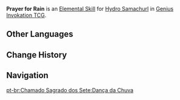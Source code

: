 {{Genius Invokation TCG Skill Infobox
|image      = Prayer for Rain Character Card Skill.png
|type       = Elemental Skill
|character  = Hydro Samachurl
|element    = Hydro
|matching   = 3
|effect     = Deals 1 {{Color|Hydro DMG}}, summons 1 '''[[Healing Rain]]'''.<br><br>{{TCG Summon|Healing Rain}}
|order      = 2
}}
'''Prayer for Rain''' is an [[Character Card Elemental Skill|Elemental Skill]] for [[Hydro Samachurl (Character Card)|Hydro Samachurl]] in [[Genius Invokation TCG]].

==Other Languages==
{{Other Languages
|en      = Prayer for Rain
|zhs     = 祈雨术
|zhs_rm  = Qíyǔ-shù
|zht     = 祈雨術
|zht_rm  = Qíyǔ-shù
|zh_tl   = Rain Calling Art
|ja      = 祈雨術
|ja_rm   = Kiu-jutsu
|ja_tl   = Rain Calling Art
|ko      = 기우술
|ko_tl   = Rain Calling Arts
|es      = Plegaria de la lluvia
|es_tl   = Rain Prayer
|fr      = Appel de la pluie
|fr_tl   = Rain Calling
|ru      = Молитва о дожде
|ru_tl   = Prayer for Rain
|th      = Prayer for Rain
|vi      = Thuật Cầu Mưa
|vi_tl   = 
|de      = Regentanz
|de_tl   = Rain Dance
|id      = Prayer for Rain
|pt      = Dança da Chuva
|pt_tl   = 
|tr      = Yağmur Dansı
|tr_tl   = 
|it      = Danza della pioggia
|it_tl   = Dance of the Rain
}}

==Change History==
{{Change History|3.3}}

==Navigation==
{{Genius Invokation TCG Skill Navbox|Hydro Samachurl}}
[[pt-br:Chamado Sagrado dos Sete:Dança da Chuva]]